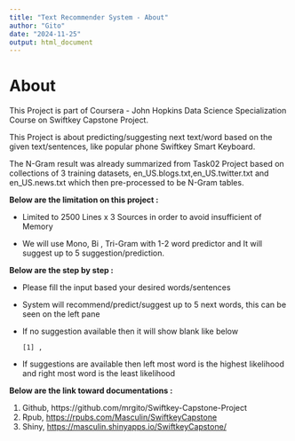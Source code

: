 ```yaml
---
title: "Text Recommender System - About"
author: "Gito"
date: "2024-11-25"
output: html_document
---
```


# **About**

This Project is part of Coursera - John Hopkins Data Science Specialization Course on Swiftkey Capstone Project.

This Project is about predicting/suggesting next text/word based on the given text/sentences, like popular phone Swiftkey Smart Keyboard.

The N-Gram result was already summarized from Task02 Project based on collections of 3 training datasets, en_US.blogs.txt,en_US.twitter.txt and en_US.news.txt which then pre-processed to be N-Gram tables.

**Below are the limitation on this project :**

-   Limited to 2500 Lines x 3 Sources in order to avoid insufficient of Memory

-   We will use Mono, Bi , Tri-Gram with 1-2 word predictor and It will suggest up to 5 suggestion/prediction.

**Below are the step by step :**

-   Please fill the input based your desired words/sentences

-   System will recommend/predict/suggest up to 5 next words, this can be seen on the left pane

-   If no suggestion available then it will show blank like below

    ```         
    [1] ,
    ```

-   If suggestions are available then left most word is the highest likelihood and right most word is the least likelihood

**Below are the link toward documentations :**

1.  Github, https://github.com/mrgito/Swiftkey-Capstone-Project
2.  Rpub, <https://rpubs.com/Masculin/SwiftkeyCapstone>
3.  Shiny, [https://masculin.shinyapps.io/SwiftkeyCapstone/](https://masculin.shinyapps.io/ShinyApp_Reproducible_Project/){.uri}
